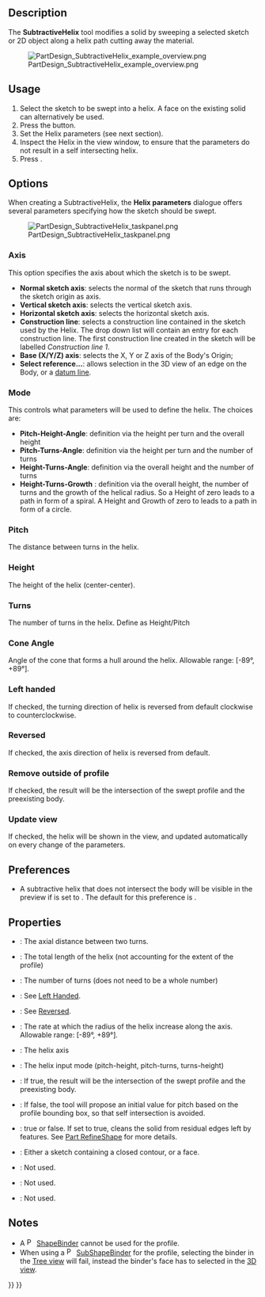 <languages/>

{{Docnav
|[[PartDesign_SubtractivePipe|Subtractive pipe]]
|[[PartDesign_SubtractiveBox|Subtractive box]]
|[[PartDesign_Workbench|PartDesign]]
|IconL=PartDesign_SubtractivePipe.svg
|IconR=PartDesign_SubtractiveBox.svg
|IconC=Workbench_PartDesign.svg
}}

{{GuiCommand
|Name=PartDesign SubtractiveHelix
|MenuLocation=Part Design → Create a subtractive feature → Subtractive helix
|Workbenches=[[PartDesign_Workbench|PartDesign]]
|Version=0.19
|SeeAlso=[[PartDesign_AdditiveHelix|PartDesign AdditiveHelix]]
}}

== Description ==

The '''SubtractiveHelix''' tool modifies a solid by sweeping a selected sketch or 2D object along a helix path cutting away the material.

[[File:PartDesign_SubtractiveHelix_example_overview.png|none]]

{{Caption|The profile (B), is swept around axis (A) in order to produce the helical groove (C) in the pre-existing work piece.}}

== Usage ==

# Select the sketch to be swept into a helix. A face on the existing solid can alternatively be used.
# Press the {{Button|[[Image:PartDesign_SubtractiveHelix.svg|24px]] [[PartDesign_SubtractiveHelix|PartDesign SubtractiveHelix]]}} button.
# Set the Helix parameters (see next section).
# Inspect the Helix in the view window, to ensure that the parameters do not result in a self intersecting helix.
# Press {{Button|OK}}.

== Options ==

When creating a SubtractiveHelix, the '''Helix parameters''' dialogue offers several parameters specifying how the sketch should be swept.

[[File:PartDesign_SubtractiveHelix_taskpanel.png|frame|left]]

=== Axis ===

This option specifies the axis about which the sketch is to be swept.
* '''Normal sketch axis''': selects the normal of the sketch that runs through the sketch origin  as axis. {{Version|0.20}}
* '''Vertical sketch axis''': selects the vertical sketch axis.
* '''Horizontal sketch axis''': selects the horizontal sketch axis.
* '''Construction line''': selects a construction line contained in the sketch used by the Helix. The drop down list will contain an entry for each construction line. The first construction line created in the sketch will be labelled ''Construction line 1''.
* '''Base (X/Y/Z) axis''': selects the X, Y or Z axis of the Body's Origin;
* '''Select reference...''': allows selection in the 3D view of an edge on the Body, or a [[PartDesign_Line|datum line]].

=== Mode ===

This controls what parameters will be used to define the helix. The choices are:
* '''Pitch-Height-Angle''': definition via the height per turn and the overall height
* '''Pitch-Turns-Angle''': definition via the height per turn and the number of turns
* '''Height-Turns-Angle''': definition via the overall height and the number of turns
* '''Height-Turns-Growth''' {{Version|0.20}}: definition via the overall height, the number of turns and the growth of the helical radius. So a Height of zero leads to a path in form of a spiral. A Height and Growth of zero to leads to a path in form of a circle.

=== Pitch ===

The distance between turns in the helix.

=== Height ===

The height of the helix (center-center).

=== Turns ===

The number of turns in the helix. Define as Height/Pitch

=== Cone Angle ===

Angle of the cone that forms a hull around the helix. Allowable range: [-89°, +89°].

=== Left handed ===

If checked, the turning direction of helix is reversed from default clockwise to counterclockwise.

=== Reversed ===

If checked, the axis direction of helix is reversed from default.

=== Remove outside of profile ===

If checked, the result will be the intersection of the swept profile and the preexisting body.

=== Update view ===

If checked, the helix will be shown in the view, and updated automatically on every change of the parameters. 

== Preferences ==

* A subtractive helix that does not intersect the body will be visible in the preview if {{MenuCommand|Tools → Edit parameters... → BaseApp → Preferences → Mod → PartDesign → SubtractiveHelixPreview}} is set to {{TRUE}}. The default for this preference is {{TRUE}}. {{Version|0.20}}

== Properties ==

* {{PropertyData|Pitch}}: The axial distance between two turns.
* {{PropertyData|Height}}: The total length of the helix (not accounting for the extent of the profile)
* {{PropertyData|Turns}}: The number of turns (does not need to be a whole number)
* {{PropertyData|Left Handed}}:  See [[#Left_handed|Left Handed]].
* {{PropertyData|Reversed}}: See [[#Reversed|Reversed]].
* {{PropertyData|Angle}}: The rate at which the radius of the helix increase along the axis. Allowable range: [-89°, +89°]. 
* {{PropertyData|Reference axis}}: The helix axis
* {{PropertyData|Mode}}: The helix input mode (pitch-height, pitch-turns, turns-height)
* {{PropertyData|Outside}}: If true, the result will be the intersection of the swept profile and the preexisting body. 
* {{PropertyData|Has Been Edited}}: If false, the tool will propose an initial value for pitch based on the profile bounding box, so that self intersection is avoided.
* {{PropertyData|Refine}}: true or false. If set to true, cleans the solid from residual edges left by features. See [[Part_RefineShape|Part RefineShape]] for more details.
* {{PropertyData|Profile}}: Either a sketch containing a closed contour, or a face.
* {{PropertyData|Midplane}}: Not used.
* {{PropertyData|Up to face}}: Not used.
* {{PropertyData|Allow multiple face}}: Not used.

== Notes ==

* A [[File:PartDesign_ShapeBinder.svg|16px]] [[PartDesign_ShapeBinder|ShapeBinder]] cannot be used for the profile.
* When using a [[File:PartDesign_SubShapeBinder.svg|16px]] [[PartDesign_SubShapeBinder|SubShapeBinder]] for the profile, selecting the binder in the [[Tree_view|Tree view]] will fail, instead the binder's face has to selected in the [[3D_view|3D view]].


{{Docnav
|[[PartDesign_SubtractivePipe|Subtractive pipe]]
|[[PartDesign_SubtractiveBox|Subtractive box]]
|[[PartDesign_Workbench|PartDesign]]
|IconL=PartDesign_SubtractivePipe.svg
|IconR=PartDesign_SubtractiveBox.svg
|IconC=Workbench_PartDesign.svg
}}

{{PartDesign Tools navi{{#translation:}}}}
{{Userdocnavi{{#translation:}}}}